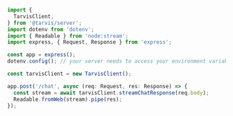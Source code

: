 ```ts copy
import {
  TarvisClient,
} from '@tarvis/server';
import dotenv from 'dotenv';
import { Readable } from 'node:stream';
import express, { Request, Response } from 'express';

const app = express();
dotenv.config(); // your server needs to access your environment variables

const tarvisClient = new TarvisClient();

app.post('/chat', async (req: Request, res: Response) => {
  const stream = await tarvisClient.streamChatResponse(req.body);
  Readable.fromWeb(stream).pipe(res);
});
```
